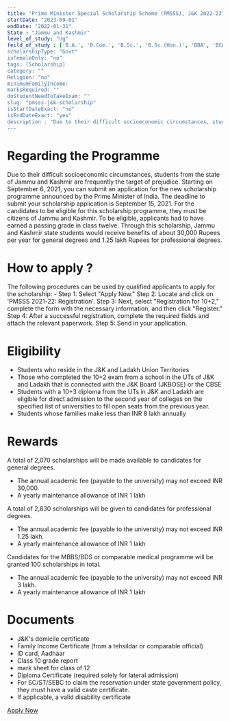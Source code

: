 ```yaml
---
title: "Prime Minister Special Scholarship Scheme (PMSSS), J&K 2022-23"
startDate: "2023-09-01"
endDate: "2022-01-31"
State : "Jammu and Kashmir"
level_of_study: "Ug"
feild_of_study : ['B.A.', 'B.Com.', 'B.Sc.', 'B.Sc.(Hon.)', 'BBA', 'BCA', ''B.E',  'B.TECH',  'B. Pharmacy', 'B. Architecture', 'B.Sc.(Nursing)' , 'M.B.B.S',  'B.D.S.', 'BAMS']
scholarshipType: "Govt"
isFemaleOnly: "no"
tags: [Scholarship]
category: ""
Religion: "no"
minimumFamilyIncome:
marksRequired: ""
doStudentNeedToTakeExam: ""
slug: "pmsss-j&k-scholarship"
isStartDateExact: "no"
isEndDateExact: "yes"
description : "Due to their difficult socioeconomic circumstances, students from the state of Jammu and Kashmir are frequently the target of prejudice. Starting on September 6, 2021, you can submit an application for the new scholarship programme announced by the Prime Minister of India."
---
```


# Regarding the Programme

Due to their difficult socioeconomic circumstances, students from the state of Jammu and Kashmir are frequently the target of prejudice.
Starting on September 6, 2021, you can submit an application for the new scholarship programme announced by the Prime Minister of India.
The deadline to submit your scholarship application is September 15, 2021. For the candidates to be eligible for this scholarship programme,
they must be citizens of Jammu and Kashmir. To be eligible, applicants had to have earned a passing grade in class twelve. Through this scholarship,
Jammu and Kashmir state students would receive benefits of about 30,000 Rupees per year for general degrees and 1.25 lakh Rupees for professional degrees.

# How to apply ?

The following procedures can be used by qualified applicants to apply for the scholarship: -
Step 1: Select "Apply Now."
Step 2: Locate and click on 'PMSSS 2021-22: Registration'.
Step 3: Next, select "Registration for 10+2," complete the form with the necessary information, and then click "Register."
Step 4: After a successful registration, complete the required fields and attach the relevant paperwork.
Step 5: Send in your application.

# Eligibility

- Students who reside in the J&K and Ladakh Union Territories
- Those who completed the 10+2 exam from a school in the UTs of J&K and Ladakh that is connected with the J&K Board (JKBOSE) or the CBSE
- Students with a 10+3 diploma from the UTs in J&K and Ladakh are eligible for direct admission to the second year of colleges on the specified list of universities to fill open seats from the previous year.
- Students whose families make less than INR 8 lakh annually

# Rewards

A total of 2,070 scholarships will be made available to candidates for general degrees.

- The annual academic fee (payable to the university) may not exceed INR 30,000.
- A yearly maintenance allowance of INR 1 lakh

A total of 2,830 scholarships will be given to candidates for professional degrees.

- The annual academic fee (payable to the university) may not exceed INR 1.25 lakh.
- A yearly maintenance allowance of INR 1 lakh

Candidates for the MBBS/BDS or comparable medical programme will be granted 100 scholarships in total.

- The annual academic fee (payable to the university) may not exceed INR 3 lakh.
- A yearly maintenance allowance of INR 1 lakh

# Documents

- J&K's domicile certificate
- Family Income Certificate (from a tehsildar or comparable official)
- ID card, Aadhaar
- Class 10 grade report
- mark sheet for class of 12
- Diploma Certificate (required solely for lateral admission)
- For SC/ST/SEBC to claim the reservation under state government policy, they must have a valid caste certificate.
- If applicable, a valid disability certificate

[Apply Now](https://www.aicte-india.org/bureaus/jk)
